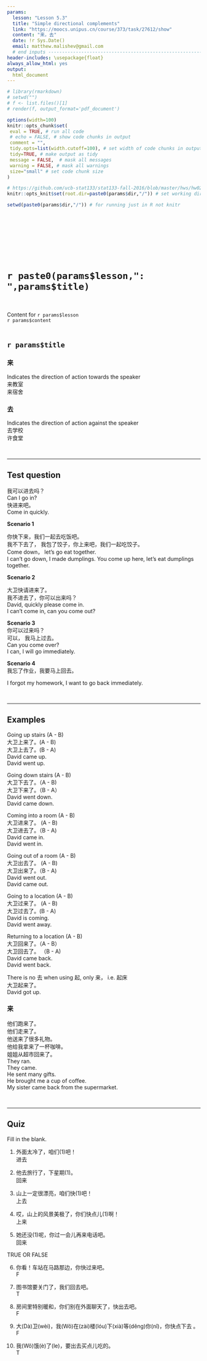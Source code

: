 ```yaml
---
params:
  lesson: "Lesson 5.3"
  title: "Simple directional complements"            
  link: "https://moocs.unipus.cn/course/373/task/27612/show"
  content: "来，去"  
  date: !r Sys.Date()
  email: matthew.malishev@gmail.com    
  # end inputs ---------------------------------------------------------------
header-includes: \usepackage{float}
always_allow_html: yes
output:
  html_document 
---
```


```r
# library(rmarkdown)
# setwd("")
# f <- list.files()[1]
# render(f, output_format='pdf_document')
```

```r
options(width=100)
knitr::opts_chunk$set(
 eval = TRUE, # run all code
 # echo = FALSE, # show code chunks in output 
 comment = "",
 tidy.opts=list(width.cutoff=100), # set width of code chunks in output
 tidy=TRUE, # make output as tidy
 message = FALSE,  # mask all messages
 warning = FALSE, # mask all warnings 
 size="small" # set code chunk size
)

# https://github.com/ucb-stat133/stat133-fall-2016/blob/master/hws/hw02-tables-ggplot.Rmd
knitr::opts_knit$set(root.dir=paste0(params$dir,"/")) # set working dir

setwd(paste0(params$dir,"/")) # for running just in R not knitr
```

\  

\  

\  

\  

# `r paste0(params$lesson,": ",params$title)`    
\  

Content for `r params$lesson`  
`r params$content`      
\  

<!-- ____________________________________________________________________________ -->
<!-- ____________________________________________________________________________ -->
<!-- ____________________________________________________________________________ -->
<!-- start body -->  
  
## `r params$title`      

### 来  
Indicates the direction of action towards the speaker  
来教室  
来宿舍  
  
### 去  
Indicates the direction of action against the speaker  
去学校  
许食堂  


\  

******      
  
## Test question        

我可以进去吗？   
Can I go in?    
快进来吧。     
Come in quickly.  

**Scenario 1**  

你快下来，我们一起去吃饭吧。   
我不下去了， 我包了饺子，你上来吧，我们一起吃饺子。  
Come down， let's go eat together.    
I can't go down, I made dumplings. You come up here, let's eat dumplings together.      

**Scenario 2**  

大卫快请进来了。   
我不进去了，你可以出来吗？      
David, quickly please come in.  
I can't come in, can you come out?      

**Scenario 3**    
你可以过来吗？   
可以， 我马上过去。   
Can you come over?  
I can, I will go immediately.  

**Scenario 4**      
我忘了作业，我要马上回去。    

I forgot my homework, I want to go back immediately.    


\  

******      
    
## Examples   

  
Going up stairs (A - B)  
大卫上来了。(A - B)      
大卫上去了。(B - A)      
David came up.      
David went up.      

Going down stairs (A - B)  
大卫下去了。（A - B)    
大卫下来了。（B - A）    
David went down.  
David came down.  

Coming into a room (A - B)  
大卫进来了。 (A - B)  
大卫进去了。（B - A)  
David came in.  
David went in.  

Going out of a room (A - B)  
大卫出去了。 (A - B)  
大卫出来了。（B - A)    
David went out.  
David came out.  

Going to a location (A - B)    
大卫过来了。 (A - B)  
大卫过去了。(B - A)    
David is coming.  
David went away.    

Returning to a location (A - B)  
大卫回来了。（A - B）   
大卫回去了。 （B - A)  
David came back.  
David went back.  

There is no 去 when using 起, only 来， i.e. 起床      
大卫起来了。   
David got up.    

### 来  

他们跑来了。    
他们走来了。   
他送来了很多礼物。   
他给我拿来了一杯咖啡。    
姐姐从超市回来了。  
They ran.    
They came.    
He sent many gifts.    
He brought me a cup of coffee.    
My sister came back from the supermarket.      

\  

******      
  
## Quiz  
  
Fill in the blank.  

1.  
外面太冷了，咱们(1)吧！    
进去    


2.  
他去旅行了，下星期(1)。  
回来  

3.  
山上一定很漂亮，咱们快(1)吧！  
上去  

4.  
哎，山上的风景美极了，你们快点儿(1)啊！  
上来  

5.    
她还没(1)呢，你过一会儿再来电话吧。  
回来   

TRUE OR FALSE

6.  
你看！车站在马路那边，你快过来吧。    
F  

7.  
图书馆要关门了，我们回去吧。    
T    

8.  
房间里特别暖和，你们别在外面聊天了，快出去吧。  
F 

9.  
大(Dà)卫(wèi)，我(Wǒ)在(zài)楼(lóu)下(xià)等(děng)你(nǐ)，你快点下去 。  
F 

10.  
我(Wǒ)饿(è)了(le)，要出去买点儿吃的。    
T 

